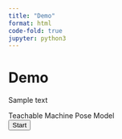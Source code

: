 ```yaml
---
title: "Demo"
format: html
code-fold: true
jupyter: python3
---
```




# Demo

Sample text

```{=html}
<!DOCTYPE html>
<html lang="en">
<head>
    <meta charset="UTF-8">
    <meta name="viewport" content="width=device-width, initial-scale=1.0">
    <title>Teachable Machine Pose Model</title>
</head>
<script>
// El enlace a tu modelo proporcionado por el panel de exportación de Teachable Machine
const URL = "https://teachablemachine.withgoogle.com/models/B223ospmn/";
let model, webcam, ctx, labelContainer, maxPredictions;

async function init() {
    const modelURL = URL + "model.json";
    const metadataURL = URL + "metadata.json";

    // Cargar el modelo y los metadatos
    model = await tmPose.load(modelURL, metadataURL);
    maxPredictions = model.getTotalClasses();

    // Función conveniente para configurar la webcam
    const size = 200;
    const flip = true; // Si se desea voltear la webcam
    webcam = new tmPose.Webcam(size, size, flip); // ancho, alto, voltear
    await webcam.setup(); // Solicitar acceso a la webcam
    await webcam.play();
    window.requestAnimationFrame(loop);

    // Obtener elementos del DOM
    const canvas = document.getElementById("canvas");
    canvas.width = 265;
    canvas.height = 265;
    ctx = canvas.getContext("2d");
    labelContainer = document.getElementById("label-container");
    for (let i = 0; i < maxPredictions; i++) { // Y etiquetas de clase
        labelContainer.appendChild(document.createElement("div"));
    }
}

async function loop(timestamp) {
    webcam.update(); // Actualizar el fotograma de la webcam
    await predict();
    window.requestAnimationFrame(loop);
}

async function predict() {
    // Predicción #1: Ejecutar la entrada a través de posenet
    // estimatePose puede tomar una imagen, video o elemento canvas html
    const { pose, posenetOutput } = await model.estimatePose(webcam.canvas);
    // Predicción 2: Ejecutar la entrada a través del modelo de clasificación de Teachable Machine
    const prediction = await model.predict(posenetOutput);

    for (let i = 0; i < maxPredictions; i++) {
        const classPrediction =
            prediction[i].className + ": " + prediction[i].probability.toFixed(2);
        labelContainer.childNodes[i].innerHTML = classPrediction;
    }

    // Finalmente dibujar las posturas
    drawPose(pose);
}

function drawPose(pose) {
    if (webcam.canvas) {
        ctx.drawImage(webcam.canvas, 0, 0);
        // Dibujar los puntos clave y el esqueleto
        if (pose) {
            const minPartConfidence = 0.5;
            tmPose.drawKeypoints(pose.keypoints, minPartConfidence, ctx);
            tmPose.drawSkeleton(pose.keypoints, minPartConfidence, ctx);
        }
    }
}

</script>
<body>

    <div>Teachable Machine Pose Model</div>
    <button type="button" onclick="init()">Start</button>
    <div><canvas id="canvas"></canvas></div>
    <div id="label-container"></div>

    <!-- Enlazar librerías de TensorFlow.js y Teachable Machine Pose -->
    <script src="https://cdn.jsdelivr.net/npm/@tensorflow/tfjs@1.3.1/dist/tf.min.js"></script>
    <script src="https://cdn.jsdelivr.net/npm/@teachablemachine/pose@0.8/dist/teachablemachine-pose.min.js"></script>

    <!-- Enlazar el archivo sketch.js -->
    

</body>
</html>
```